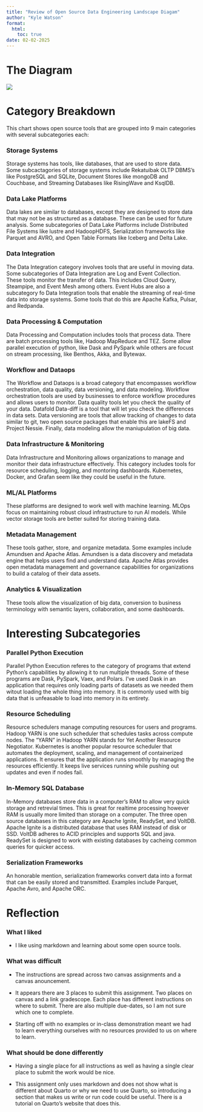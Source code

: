 ```yaml
---
title: "Review of Open Source Data Engineering Landscape Diagam"
author: "Kyle Watson"
format:
  html:
    toc: true
date: 02-02-2025
---
```

<!-- # 1. Open Source Data Engineering Landscape Diagram -->
# The Diagram

![](report_files/images/diagram.png)

# Category Breakdown

This chart shows open source tools that are grouped into 9 main categories with several subcategories each:

### Storage Systems
Storage systems has tools, like databases, that are used to store data.  Some subcactagories of storage systems include Rekatuibak OLTP DBMS's like PostgreSQL and SQLite, Document Stores like mongoDB and Couchbase, and Streaming Databases like RisingWave and KsqlDB.

### Data Lake Platforms
Data lakes are similar to databases, except they are designed to store data that may not be as structured as a database. These can be used for future analysis. Some subcategories of Data Lake Platforms include Distributed File Systems like lustre and HadoopHDFS, Serialization frameworks like Parquet and AVRO, and Open Table Formats like Iceberg and Delta Lake.

### Data Integration
The Data Integration category involves tools that are useful in moving data. Some subcategories of Data Integration are Log and Event Collection. These tools monitor the transfer of data. This includes Cloud Query, Steampipe, and Event Mesh among others. Event Hubs are also a subcategory fo Data Integration tools that enable the streaming of real-time data into storage systems. Some tools that do this are Apache Kafka, Pulsar, and Redpanda.

### Data Processing & Computation
Data Processing and Computation includes tools that process data. There are batch processing tools like, Hadoop MapReduce and TEZ. Some allow parallel execution of python, like Dask and PySpark while others are focust on stream processing, like Benthos, Akka, and Bytewax.

### Workflow and Dataops
The Workflow and Dataops is a broad category that encompasses workflow orchestration, data quality, data versioning, and data modeling. Workflow orchestration tools are used by businesses to enforce workflow procedures and allows users to monitor. Data quality tools let you check the quality of your data. Datafold Data-diff is a tool that will let you check the differences in data sets. Data versioning are tools that allow tracking of changes to data similar to git, two open source packages that enable this are lakeFS and Project Nessie. Finally, data modeling allow the maniupulation of big data.

### Data Infrastructure & Monitoring
Data Infrastructure and Monitoring allows organizations to manage and monitor their data infrastructure effectively. This category includes tools for resource scheduling, logging, and montoring dashboards. Kubernetes, Docker, and Grafan seem like they could be useful in the future.

### ML/AL Platforms
These platforms are designed to work well with machine learning. MLOps focus on maintaining robust cloud infrastructure to run AI models. While vector storage tools are better suited for storing training data.

### Metadata Management
These tools gather, store, and organize metadata. Some examples include Amundsen and Apache Atlas. Amundsen is a data discovery and metadata engine that helps users find and understand data. Apache Atlas provides open metadata management and governance capabilities for organizations to build a catalog of their data assets.

### Analytics & Visualization
These tools allow the visualization of big data, conversion to business terminology with semantic layers, collaboration, and some dashboards.


# Interesting Subcategories
### Parallel Python Execution
Parallel Python Execution referes to the category of programs that extend Python's capabilities by allowing it to run multiple threads. Some of these programs are Dask, PySpark, Vaex, and Polars. I've used Dask in an application that requires only loading parts of datasets as we needed them witout loading the whole thing into memory. It is commonly used with big data that is unfeasable to load into memory in its entirety.

### Resource Scheduling
Resource schedulers manage computing resources for users and programs. Hadoop YARN is one such scheduler that schedules tasks across compute nodes. The "YARN" in Hadoop YARN stands for Yet Another Resource Negotiator. Kubernetes is another popular resource scheduler that automates the deployment, scaling, and management of containerized applications. It ensures that the application runs smoothly by managing the resources efficiently. It keeps live services running while pushing out updates and even if nodes fail.

### In-Memory SQL Database
In-Memory databases store data in a computer's RAM to allow very quick storage and retrevial times. This is great for realtime processing however RAM is usually more limited than storage on a computer. The three open source databases in this category are Apache Ignite, ReadySet, and VoltDB. Apache Ignite is a distributed database that uses RAM instead of disk or SSD. VoltDB adheres to ACID principles and supports SQL and java. ReadySet is designed to work with existing databases by cacheing common queries for quicker access.

### Serialization Frameworks
An honorable mention, serialization frameworks convert data into a format that can be easily stored and transmitted. Examples include Parquet, Apache Avro, and Apache ORC.

# Reflection

### What I liked
- I like using markdown and learning about some open source tools.

### What was difficult
- The instructions are spread across two canvas assignments and a canvas anouncement.

- It appears there are 3 places to submit this assignment. Two places on canvas and a link gradescope. Each place has different instructions on where to submit. There are also multiple due-dates, so I am not sure which one to complete.

- Starting off with no examples or in-class demonstration meant we had to learn everything ourselves with no resources provided to us on where to learn.

### What should be done differently
- Having a single place for all instructions as well as having a single clear place to submit the work would be nice.

- This assignment only uses markdown and does not show what is different about Quarto or why we need to use Quarto, so introducing a section that makes us write or run code could be useful. There is a tutorial on Quarto's website that does this.
